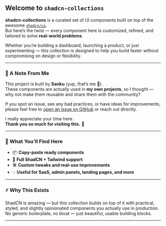 
<DocHeader
  title="Introduction"
  description="A growing collection of production-ready components built with ShadCN and enhanced with real-world customizations."
/>

## Welcome to `shadcn-collections`

**shadcn-collections** is a curated set of UI components built on top of the awesome [`shadcn/ui`](https://ui.shadcn.com/).  
But here’s the twist — every component here is customized, refined, and tailored to solve **real-world problems**.

Whether you’re building a dashboard, launching a product, or just experimenting — this collection is designed to help you build faster without compromising on design or flexibility.

---

### 👋 A Note From Me

This project is built by **Sanku** (yup, that’s me 👋).  
These components are actually used in **my own projects**, so I thought — why not make them reusable and share them with the community?

If you spot an issue, see any bad practices, or have ideas for improvements, please feel free to [open an issue on GitHub](https://github.com/sankalpaacharya/shadcn-collections) or reach out directly.

I really appreciate your time here.  
**Thank you so much for visiting this.** 🙏

---


### 🧩 What You’ll Find Here

- 📦 **Copy-paste ready components**  
- 🎨 **Full ShadCN + Tailwind support**  
- 🛠️ **Custom tweaks and real-use improvements**  
- 💡 **Useful for SaaS, admin panels, landing pages, and more**

---

### ⚡ Why This Exists

ShadCN is amazing — but this collection builds on top of it with practical, styled, and slightly opinionated components you actually use in production.  
No generic boilerplate, no bloat — just beautiful, usable building blocks.


---

<CommandTabs />
